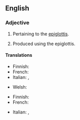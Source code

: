 {{also|épiglottal}}
==English==

===Adjective===
{{en-adj|-}}

# Pertaining to the [[epiglottis]].
# {{lb|en|phonetics}} Produced using the epiglottis.

====Translations====
{{trans-top|pertaining to the epiglottis}}
* Finnish: {{t|fi|[[kurkunkansi]]-}}
* French: {{t+|fr|épiglottal}}
* Italian: {{t|it|epiglottale}}, {{t|it|epiglottidale}}
{{trans-mid}}
* Welsh: {{t|cy|ardafodol}}
{{trans-bottom}}

{{trans-top|phonetics}}
* Finnish: {{t|fi|epiglottaalinen}}
* French: {{t+|fr|épiglottal}}
{{trans-mid}}
* Italian: {{t|it|epiglottale}}, {{t|it|epiglottidale}}
{{trans-bottom}}